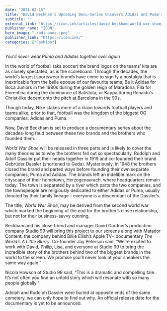 ```yaml
---
date: "2021-02-15"
title: "David Beckham’s Upcoming Docu-Series Uncovers Adidas and Puma’s 40-Year Feud"
subtitle: ""
external_link: "https://icon.ink/articles/david-beckham-world-war-shoe/"
publisher_name: "ICON"
hero_image: "./adi-puma.jpeg"
publisher_link: "https://icon.ink/"
categories: ["Fashion"]
---
```


*You’ll never wear Puma and Adidas together ever again*


In the world of football (aka soccer) the brand logos on the teams’ kits are as closely spectated, as is the scoreboard. Through the decades, the world’s largest sportswear brands have come to signify a nostalgia that is inextricable from the belle epoque of our favourite teams; Be it Adidas for Boca Juniors in the 1980s during the golden reign of Maradona, Fila for Fiorentina during the dominance of Batistuta, or Kappa during Ronaldo’s Christ-like decent onto the pitch at Barcelona in the 90s.

Though today, Nike stakes more of a claim towards football players and teams alike, prior to that, football was the kingdom of the biggest OG companies: Adidas and Puma.

Now, David Beckham is set to produce a documentary series about the decades-long feud between these two brands and the brothers who founded them.

*World War Shoe* will be released in three parts and is likely to cover the many theories as to why the brothers fell out so spectacularly. Rudolph and Adolf Dassler put their heads together in 1919 and co-founded their brand Gebrüder Dassler (shortened to Geda). Mysteriously, in 1948 the brothers closed the brand and parted ways before founding their own separate companies, Puma and Adidas. The brands left an indelible mark on the cityscape of their hometown, Herzogenaurach, where headquarters remain today. The town is separated by a river which parts the two companies, and the townspeople are religiously dedicated to either Adidas or Puma, usually denoted by their family lineage – everyone is a descendant of the Dassler’s.

The title, *World War Shoe*, may be derived from the second world war which marked the beginning of the end for the brother’s close relationship, but not for their business-savvy cunning.

Beckham and his close friend and manager David Gardner’s production company Studio 99 will bring this project to our screens along with Matador Content, the company behind Billie Eilish’s Apple TV+ documentary *The World’s A Little Blurry*. Co-founder Jay Peterson said, “We’re excited to work with David, Philip, Lisa, and everyone at Studio 99 to bring the incredible story of the brothers behind two of the biggest brands in the world to the screen. We promise you’ll never look at your sneakers the same way again.”

Nicola Howson of Studio 99 said, “This is a dramatic and compelling tale. It’s not often you find an untold story which will resonate with so many people globally.”

Adolph and Rudolph Dassler were buried at opposite ends of the same cemetery, we can only hope to find out why. An official release date for the documentary is yet to be announced.